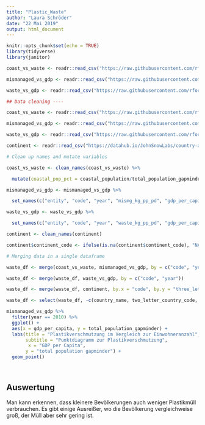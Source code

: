 ```yaml
---
title: "Plastic_Waste"
author: "Laura Schröder"
date: "22 Mai 2019"
output: html_document
---
```


```r
knitr::opts_chunk$set(echo = TRUE)
library(tidyverse)
library(janitor)
```

```r

coast_vs_waste <- readr::read_csv("https://raw.githubusercontent.com/rfordatascience/tidytuesday/master/data/2019/2019-05-21/coastal-population-vs-mismanaged-plastic.csv")

mismanaged_vs_gdp <- readr::read_csv("https://raw.githubusercontent.com/rfordatascience/tidytuesday/master/data/2019/2019-05-21/per-capita-mismanaged-plastic-waste-vs-gdp-per-capita.csv")

waste_vs_gdp <- readr::read_csv("https://raw.githubusercontent.com/rfordatascience/tidytuesday/master/data/2019/2019-05-21/per-capita-plastic-waste-vs-gdp-per-capita.csv")

## Data cleaning ----

coast_vs_waste <- readr::read_csv("https://raw.githubusercontent.com/rfordatascience/tidytuesday/master/data/2019/2019-05-21/coastal-population-vs-mismanaged-plastic.csv")

mismanaged_vs_gdp <- readr::read_csv("https://raw.githubusercontent.com/rfordatascience/tidytuesday/master/data/2019/2019-05-21/per-capita-mismanaged-plastic-waste-vs-gdp-per-capita.csv")

waste_vs_gdp <- readr::read_csv("https://raw.githubusercontent.com/rfordatascience/tidytuesday/master/data/2019/2019-05-21/per-capita-plastic-waste-vs-gdp-per-capita.csv")

continent <- readr::read_csv("https://datahub.io/JohnSnowLabs/country-and-continent-codes-list/r/country-and-continent-codes-list-csv.csv")

# Clean up names and mutate variables

coast_vs_waste <- clean_names(coast_vs_waste) %>%

  mutate(coastal_pop_pct = coastal_population/total_population_gapminder) 

mismanaged_vs_gdp <- mismanaged_vs_gdp %>%

  set_names(c("entity", "code", "year", "mismg_kg_pp_pd", "gdp_per_capita", "total_population_gapminder"))

waste_vs_gdp <- waste_vs_gdp %>%

  set_names(c("entity", "code", "year", "waste_kg_pp_pd", "gdp_per_capita", "total_population_gapminder"))

continent <- clean_names(continent)

continent$continent_code <- ifelse(is.na(continent$continent_code), "NA", continent$continent_code)

# Merging data in a single dataframe

waste_df <- merge(coast_vs_waste, mismanaged_vs_gdp, by = c("code", "year"))

waste_df <- merge(waste_df, waste_vs_gdp, by = c("code", "year"))

waste_df <- merge(waste_df, continent, by.x = "code", by.y = "three_letter_country_code")

waste_df <- select(waste_df, -c(country_name, two_letter_country_code, country_number))


```


```r

mismanaged_vs_gdp %>% 
  filter(year == 2010) %>% 
  ggplot() +
  aes(x = gdp_per_capita, y = total_population_gapminder) +
  labs(title = "Plastikverschmutzung im Vergleich zur Einwohneranzahl",
       subtitle = "Punktdiagramm zur Plastikverschmutzung",
        x = "GDP per Capita",
       y = "total population gapminder") +
  geom_point() 
 
  

```

## Auswertung
Man kann erkennen, dass kleinere Bevölkerungen auch weniger Plastikmüll verbrauchen. Es gibt einige Ausreißer, wo die Bevölkerung vergleichweise groß, der Müll aber sehr gering ist. 
